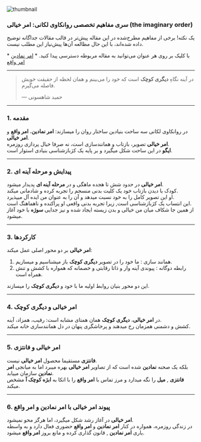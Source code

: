 
<section className="container flex max-w-screen-lg flex-col items-center mx-auto px-3 pt-4 pb-10">

<Image
  src={thumbnail}
  alt="thumbnail"
  className="mt-4 w-full rounded-2xl border object-cover"
/>

<div className="prose dark:prose-invert max-w-full mx-auto w-full text-justify mt-6">

### سری مفاهیم تخصصی روانکاوی لکانی: امر خیالی (the imaginary order)

<Alert>
  <Lightbulb className="h-4 w-4" />
  <AlertTitle>یک نکته!</AlertTitle>
  <AlertDescription>
برخی از مفاهیم مطرح‌شده در این مقاله پیش‌تر در قالب مقالات جداگانه توضیح داده شده‌اند، با این حال مطالعه آن‌ها پیش‌نیاز این مطلب نیست. 

با کلیک بر روی هر عنوان می‌توانید به مقاله مربوطه دسترسی پیدا کنید.
    * [امر نمادین](/concept-the-symbolic-order)
    * [امر واقع](/concept-the-real-order)
  </AlertDescription>
</Alert>

---

> در آینه نگاهِ **دیگری کوچک** است که خود را می‌بینم و همان لحظه از حقیقت خویش فاصله می‌گیرم.
>
> — حمید شاهسونی

---

### 1. مقدمه  
در روانکاوی لکانی سه ساحت بنیادین ساختار روان را میسازند: **امر نمادین**، **امر واقع** و **امر خیالی**.  
**امر خیالی** تصویر، بازتاب و همانندسازی است، نه صرفا خیال پردازی روزمره.  
**ایگو** در این ساحت شکل میگیرد و بر پایه یک کژبازشناسی بنیادی استوار است.  

---

### 2. پیدایش و **مرحله آینه ای**  
**امر خیالی** در حدود شش تا هجده ماهگی و در **مرحله آینه ای** پدیدار میشود.  
کودک با دیدن بازتاب خود یک کلیت بدنی منسجم را تجربه کرده و شادمانی میکند.  
او این تصویر کامل را به خود نسبت میدهد و آن را به عنوان من ایده آل میپذیرد.  
این انتساب یک کژبازشناسی است, زیرا تجربه بدنی واقعی او پراکنده و ناهماهنگ است.  
از همین جا شکاف میان من خیالی و بدن زیسته ایجاد شده و نیز جدایی **سوژه** با خود آغاز میشود.  

---

### 3. کارکردها  

**امر خیالی** بر دو محور اصلی عمل میکند:  
1. همانند سازی : ما خود را در تصویر **دیگری کوچک** باز میشناسیم و میسازیم.  
2. رابطه دوگانه : پیوندی آینه وار و ذاتا رقابتی و خصمانه که همواره با کشش و تنش همراه است.  

این دو محور بنیان روابط اولیه ما با خود و **دیگری کوچک** را میسازند.  

---

### 4. **امر خیالی** و **دیگری کوچک**  

در **امر خیالی**، **دیگری کوچک** همان همتای مشابه است: رقیب، همزاد، آینه.  
کشش و دشمنی همزمان رخ میدهند و پرخاشگری پنهان در دل همانندسازی خانه میکند.  

---

### 5. **امر خیالی** و **فانتزی**  
**فانتزی** مستقیما محصول **امر خیالی** نیست.  
بلکه یک صحنه **نمادین** شده است که از تصاویر **امر خیالی** بهره میبرد اما به میانجی **امر نمادین** سازمان مییابد.  
**فانتزی** , **میل** را نگه میدارد و مرز تماس با **امر واقع** را با اتکا به **ابژه کوچک آ** مشخص میکند.  

---

### 6. پیوند **امر خیالی** با **امر نمادین** و **امر واقع**  

**امر خیالی** در آغاز رشد شکل میگیرد، اما هرگز محو نمیشود.  
در زندگی روزمره، همواره در کنار **امر نمادین** و **امر واقع** حضوری فعال دارد و به واسطه یاری **امر نمادین** , قانون گذاری کرده و مانع بروز **امر واقع** میشود.

</div>
</section>

